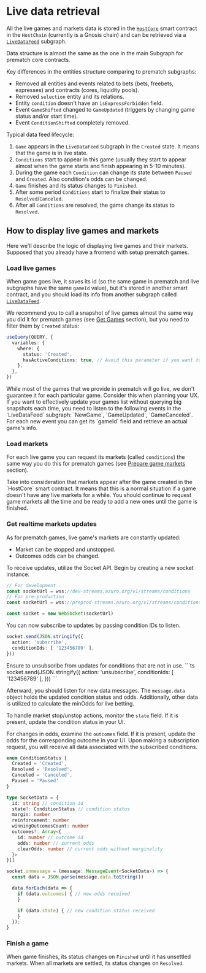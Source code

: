 
# Live data retrieval

All the live games and markets data is stored in the [`HostCore`](/contracts/live-host-core) smart contract in the `HostChain` (currently is a Gnosis chain)
and can be retrieved via a [`LiveDataFeed`](/subgraph/overview#live-endpoints) subgraph.

Data structure is almost the same as the one in the main Subgraph for prematch core contracts.

<Callout type="info">
  Key differences in the entities structure comparing to prematch subgraphs:

  - Removed all entities and events related to bets (bets, freebets, expresses) and contracts (cores, liquidity pools).
  - Removed `selection` entity and its relations.
  - Entity `condition` doesn't have an `isExpressForbidden` field.
  - Event `GameShifted` changed to `GameUpdated` (triggers by changing game status and/or start time).
  - Event `ConditionShifted` completely removed.
</Callout>

Typical data feed lifecycle:

1. `Game` appears in the `LiveDataFeed` subgraph in the `Created` state. It means that the game is in live state.
2. `Conditions` start to appear in this game (usually they start to appear almost when the game starts and finish appearing in 5-10 minutes).
3. During the game each `Condition` can change its state between `Paused` and `Created`. Also condition's odds can be changed.
4. `Game` finishes and its status changes to `Finished`.
5. After some period `Conditions` start to finalize their status to `Resolved`/`Canceled`.
6. After all `Conditions` are resolved, the game change its status to `Resolved`.

## How to display live games and markets

Here we'll describe the logic of displaying live games and their markets.
Supposed that you already have a frontend with setup prematch games.

### Load live games

When game goes live, it saves its id (so the same game in prematch and live subgraphs have the same `gameId` value),
but it's stored in another smart contract, and you should load its info from another subgraph called [`LiveDataFeed`](/subgraph/overview#live-endpoints).

We recommend you to call a snapshot of live games almost the same way you did it for prematch games (see [Get Games](/hub/apps/guides/advanced/prematch/get-games) section),
but you need to filter them by `Created` status:

```ts
useQuery(QUERY, {
  variables: {
    where: {
      status: 'Created',
      hasActiveConditions: true, // Avoid this parameter if you want to get the game with no available markets
    },
  },
})
```

<Callout type="warning">
  While most of the games that we provide in prematch will go live, we don't guarantee it for each particular game.
  Consider this when planning your UX.
</Callout>

<Callout type="feature">
  If you want to effectively update your games list without querying big snapshots each time, you need to listen to the following events in the `LiveDataFeed` subgraph: `NewGame`, `GameUpdated`, `GameCanceled`.
  For each new event you can get its `gameId` field and retrieve an actual game's info.
</Callout>

### Load markets

For each live game you can request its markets (called `conditions`) the same way you do this for prematch games (see [Prepare game markets](/hub/apps/guides/advanced/prematch/markets-and-outcomes) section).

<Callout type="warning">
  Take into consideration that markets appear after the game created in the `HostCore` smart contract.
  It means that this is a normal situation if a game doesn't have any live markets for a while.
  You should continue to request game markets all the time and be ready to add a new ones until the game is finished.
</Callout>

### Get realtime markets updates

As for prematch games, live game's markets are constantly updated:

- Market can be stopped and unstopped.
- Outcomes odds can be changed.

To receive updates, utilize the Socket API. Begin by creating a new socket instance.

```ts
// For development
const socketUrl = wss://dev-streams.azuro.org/v1/streams/conditions
// For pre-production
const socketUrl = wss://preprod-streams.azuro.org/v1/streams/conditions

const socket = new WebSocket(socketUrl)
```

You can now subscribe to updates by passing condition IDs to listen.

```ts
socket.send(JSON.stringify({
  action: 'subscribe',
  conditionIds: [ '123456789' ],
}))
```

<Callout type="warning">
  Ensure to unsubscribe from updates for conditions that are not in use.
  ```ts
    socket.send(JSON.stringify({
      action: 'unsubscribe',
      conditionIds: [ '123456789' ],
    }))
  ```
</Callout>

Afterward, you should listen for new data messages. The `message.data ` object holds the updated condition status and odds. Additionally, other data is utilized to calculate the minOdds for live betting.

To handle market stop/unstop actions, monitor the `state` field. If it is present, update the condition status in your UI.

For changes in odds, examine the `outcomes` field. If it is present, update the odds for the corresponding outcome in your UI.
<Callout type="info">
  Upon making a subscription request, you will receive all data associated with the subscribed conditions.
</Callout>

```ts
enum ConditionStatus {
  Created = 'Created',
  Resolved = 'Resolved',
  Canceled = 'Canceled',
  Paused = 'Paused'
}

type SocketData = {
  id: string // condition id
  state?: ConditionStatus // condition status
  margin: number
  reinforcement: number
  winningOutcomesCount: number
  outcomes?: Array<{
    id: number // outcome id
    odds: number // current odds
    clearOdds: number // current odds without marginality
  }>
}[]

socket.onmessage = (message: MessageEvent<SocketData>) => {
  const data = JSON.parse(message.data.toString())

  data.forEach(data => {
    if (data.outcomes) { // new odds received
    }

    if (data.state) { // new condition status received
    }
  });
}
```

### Finish a game

When game finishes, its status changes on `Finished` until it has unsettled markets.
When all markets are settled, its status changes on `Resolved`.
